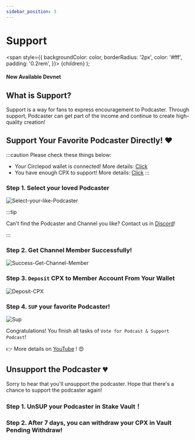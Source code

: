 ```yaml
---
sidebar_position: 3
---
```


# Support

  <span
    style={{
      backgroundColor: color,
      borderRadius: '2px',
      color: '#fff',
      padding: '0.2rem',
    }}>
    {children}
  </span>
);

#### New Available <Highlight color="#25c2a0">Devnet</Highlight>

## What is Support?

Support is a way for fans to express encouragement to Podcaster. Through support, Podcaster can get part of the income and continue to create high-quality creation!

## Support Your Favorite Podcaster Directly! ❤️ 
:::caution Please check these things below:
- Your Circlepod wallet is connected! More details: [Click](/docs/wallet/connect-wallet)
- You have enough CPX to support! More details: [Click](/docs/wallet/airdrop)
:::

### Step 1. Select your loved Podcaster

![Select-your-like-Podcaster](/img/channel/support/choose-this-channel.png)

:::tip

Can't find the Podcaster and Channel you like? Contact us in [Discord](https://discord.gg/6ACR6uDJTC)!

:::

### Step 2. Get Channel Member Successfully!

![Success-Get-Channel-Member](/img/tutorial/pool.png)

### Step 3. `Deposit` CPX to Member Account From Your Wallet

![Deposit-CPX](/img/tutorial/deposit.png)

### Step 4. `SUP` your favorite Podcaster!

![Sup](/img/tutorial/sup-channel.png)

Congratulations! You finish all tasks of `Vote for Podcast & Support Podcast`! 

👉 More details on [YouTube](https://www.youtube.com/watch?v=UVlw9bc5Mt0) ! 😍

## Unsupport the Podcaster 💔 

Sorry to hear that you'll unsupport the podcaster. Hope that there's a chance to support the podcaster again!

### Step 1. **UnSUP** your Podcaster in **Stake Vault**！
### Step 2. After 7 days, you can withdraw your CPX in **Vault Pending Withdraw**!